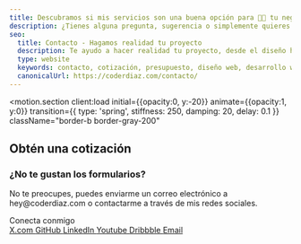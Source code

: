 ```yaml
---
title: Descubramos si mis servicios son una buena opción para 🏄🏼 tu negocio
description: ¿Tienes alguna pregunta, sugerencia o simplemente quieres saludar? ¡Escríbeme!
seo:
  title: Contacto - Hagamos realidad tu proyecto
  description: Te ayudo a hacer realidad tu proyecto, desde el diseño hasta el desarrollo de tu sitio web con las mejores tecnologías para que tu negocio crezca.
  type: website
  keywords: contacto, cotización, presupuesto, diseño web, desarrollo web, diseño ux/ui, diseño de experiencia de usuario, diseño de interfaz de usuario, desarrollo de aplicaciones web, desarrollo de aplicaciones móviles
  canonicalUrl: https://coderdiaz.com/contacto/
---
```



<motion.section
  client:load
  initial={{opacity:0, y:-20}}
  animate={{opacity:1, y:0}}
  transition={{ type: 'spring', stiffness: 250, damping: 20, delay: 0.1 }}
  className="border-b border-gray-200"
>
  <Container>
    <div class="flex flex-col gap-6 pb-12">
      <h2 class="font-semibold text-2xl">Obtén una cotización</h2>
      <FormQuote client:load  />
    </div>
  </Container>
</motion.section>
<motion.section
  client:load
  initial={{opacity:0, y:-20}}
  animate={{opacity:1, y:0}}
  transition={{ type: 'spring', stiffness: 250, damping: 20, delay: 0.15 }}
>
  <Container>
    <div class="flex flex-col gap-6 pt-12">
      <div class="relative flex flex-col gap-2">
        <h3 class="font-semibold text-xl">¿No te gustan los formularios?</h3>
        <p class="md:text-lg font-medium text-gray-500 max-w-[40rem]">
          No te preocupes, puedes enviarme un correo electrónico a <span class="text-black underline underline-offset-2 font-semibold">hey&#64;coderdiaz.com</span> o contactarme a través de mis redes sociales.
        </p>
      </div>
    </div>
  </Container>
</motion.section>
<motion.section
  client:load
  initial={{opacity:0, y:-20}}
  animate={{opacity:1, y:0}}
  transition={{ type: 'spring', stiffness: 250, damping: 20, delay: 0.2 }}
>
  <Container>
    <div class="pt-6 pb-12 md:pb-12 flex flex-col md:flex-row md:items-center gap-4">
      <span class="font-semibold text-gray-1100">Conecta conmigo</span>
      <div class="flex items-center flex-wrap gap-2">
        <a href={social.x} target="_blank" rel="noreferrer" class="px-4 py-2 rounded-xl ring-tones-100/50 bg-tones-100/50 text-tones-900 hover:bg-accent-100 text-sm hover:text-accent-900 font-semibold transition">
          X.com
        </a>
        <a href={social.github} target="_blank" rel="noreferrer" class="px-4 py-2 rounded-xl ring-tones-100/50 bg-tones-100/50 text-tones-900 hover:bg-accent-100 text-sm hover:text-accent-900 font-semibold transition">
          GitHub
        </a>
        <a href={social.linkedin} target="_blank" rel="noreferrer" class="px-4 py-2 rounded-xl ring-tones-100/50 bg-tones-100/50 text-tones-900 hover:bg-accent-100 text-sm hover:text-accent-900 font-semibold transition">
          LinkedIn
        </a>
        <a href={social.youtube} target="_blank" rel="noreferrer" class="px-4 py-2 rounded-xl ring-tones-100/50 bg-tones-100/50 text-tones-900 hover:bg-accent-100 text-sm hover:text-accent-900 font-semibold transition">
          Youtube
        </a>
        <a href={social.dribbble} target="_blank" rel="noreferrer" class="px-4 py-2 rounded-xl ring-tones-100/50 bg-tones-100/50 text-tones-900 hover:bg-accent-100 text-sm hover:text-accent-900 font-semibold transition">
          Dribbble
        </a>
        <a href={social.email} class="px-4 py-2 rounded-xl ring-tones-100/50 bg-tones-100/50 text-tones-900 hover:bg-accent-100 text-sm hover:text-accent-900 font-semibold transition">
          Email
        </a>
      </div>
    </div>
  </Container>
</motion.section>